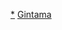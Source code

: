 {{Navbox
| name = 銀魂
| title = 《[[银魂]]》（作者：[[空知英秋]]）
| titlestyle = background:silver;
| groupstyle = background:gainsboro; text-align:center;
| group1 = 相關作品
| list1 = 
 {{navbox subgroup
 |group1 = 漫畫 
 |list1 = [[銀魂#單行本|單行本出版資訊]]
 |group2 = [[銀魂 (動畫)|電視動畫]]
 |list2 = [[銀魂動畫集數列表#銀魂|銀魂]] - [[銀魂精選集|精選集]] - [[銀魂動畫集數列表#銀魂' （第2期）|銀魂']] - [[銀魂動畫集數列表#銀魂'延長戰（第2期）|銀魂'延長戰]] - [[銀魂動畫集數列表#銀魂゜（第3期）|銀魂゜]]- [[銀魂動畫集數列表#銀魂.（第4期）|銀魂.]]
 |group3 = [[劇場動畫]]
 |list3 = [[銀魂劇場版 新譯紅櫻篇|劇場版1]] - [[銀魂劇場版 完結篇 永遠的萬事屋|劇場版2]] - [[銀魂 THE FINAL|劇場版3]]
 |group4 = [[真人電影]]
 |list4 = [[银魂 (2017年电影)|電影版1]] - [[銀魂2：規矩是為了被打破而存在的|電影版2]] - [[銀魂 (網路劇)|網路劇]]
 }}
|group2 = [[银魂角色列表|角色列表]]
|list2 = [[坂田銀時]] - [[志村新八]] - [[神樂 (銀魂)|神樂]] - [[桂小太郎]] - [[高杉晉助]] 
| group3 = 音樂
| list3 = [[银魂#CD|銀魂原聲集]] &#124; [[銀魂BEST]] &#124; [[銀魂BEST2]] &#124; [[银魂#CD|寺門通First album]] &#124; [[銀魂BEST3]]
| group4 = 小說
| list4 = [[大崎知仁#3年Z班銀八老師系列|3年Z班銀八老師]]
| group5 = 遊戲
| list5 = [[銀魂DS 萬事屋大騷動！|DS 萬事屋大騷動！]] &#124; [[銀魂 銀時對土方！？歌舞伎町銀玉争奪戰！！|銀時對土方！？歌舞伎町銀玉争奪戰！！]] &#124; [[銀魂 和阿銀一起！我的歌舞伎町日記|和阿銀一起！我的歌舞伎町日記]] &#124; {{link-jp|銀玉謎題 阿銀轉職拯救世界|銀魂 銀玉くえすと 銀さんが転職したり世界を救ったり}} &#124; {{link-jp|萬事屋 Chu～bu 可吐嘈動畫|銀魂 万事屋ちゅ〜ぶ ツッコマブル動画}} &#124; {{link-jp|銀魂的雙六|銀魂のすごろく}} &#124; [[銀魂亂舞]]
| group6 = 其他
| list6 = [[高松信司]] &#124; [[藤田陽一]] &#124; [[宮脇千鶴]] &#124; [[大崎知仁]] &#124; 《[[週刊少年Jump]]》
}}<noinclude>
[[Category:銀魂|*]]
[[Category:日本動漫導航模板|Gintama]]
</noinclude>